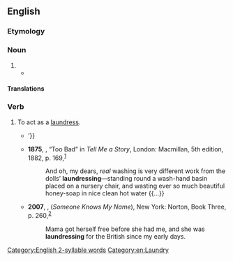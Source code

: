==English==

===Etymology===
{{suf|en|launderer|ess}}

===Noun===
{{en-noun}}

# {{syn of|en|washerwoman}}
#* {{RQ:Marlowe Tamburlaine|1|III|iii|page=53|I tell thee ſhameleſſe girle,<br>Thou ſhalt be '''Landreſſe''' to my waiting maide:}}

====Translations====
{{trans-see|laundress|washerwoman}}

===Verb===
{{en-verb}}

# {{lb|en|obsolete|historical}} To act as a [[#Noun|laundress]].
#* {{RQ:Dickens David Copperfield|26|url=http://www.gutenberg.org/files/766/766-h/766-h.htm|text=‘Sir,’ said Mrs. Crupp, in a tone approaching to severity, ‘I’ve '''laundressed''' other young gentlemen besides yourself. {{...}}’}}
#* '''1875''', {{w|Mary Louisa Molesworth}}, “Too Bad” in ''Tell Me a Story'', London: Macmillan, 5th edition, 1882, p. 169,<sup>[https://archive.org/details/tellmeastory00crangoog]</sup>
#*: And oh, my dears, ''real'' washing is very different work from the dolls’ '''laundressing'''—standing round a wash-hand basin placed on a nursery chair, and wasting ever so much beautiful honey-soap in nice clean hot water {{...}}
#* '''2007''', {{w|Lawrence Hill}}, ''{{w|The Book of Negroes}}'' (''Someone Knows My Name''), New York: Norton, Book Three, p. 260,<sup>[https://archive.org/details/someoneknowsmyna00lawr]</sup>
#*: Mama got herself free before she had me, and she was '''laundressing''' for the British since my early days.

[[Category:English 2-syllable words]]
[[Category:en:Laundry]]